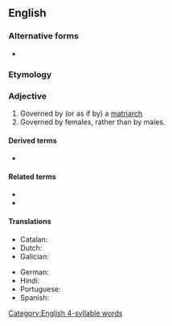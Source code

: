 ==English==

===Alternative forms===
* {{l|en|matriarchial}}

===Etymology===
{{suffix|en|matriarch|al}}

===Adjective===
{{en-adj}}

# Governed by (or as if by) a [[matriarch]]
# Governed by females, rather than by males.

====Derived terms====
* {{l|en|matriarchalism}}

====Related terms====
* {{l|en|matristic}}
* {{l|en|matristics}}

====Translations====
{{trans-top|governed by a matriarch}}
* Catalan: {{t|ca|matriarcal}}
* Dutch: {{t+|nl|matriarchaal}}
* Galician: {{t|gl|matriarcal|m|f}}
{{trans-mid}}
* German: {{t+|de|matriarchalisch}}
* Hindi: {{t|hi|मातृसत्ता|f}}
* Portuguese: {{t|pt|matriarcal|m|f}}
* Spanish: {{t+|es|matriarcal}}
{{trans-bottom}}

[[Category:English 4-syllable words]]